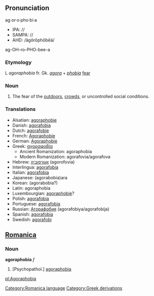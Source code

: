 {{Wikipedia}}
=={{en}}==
==Pronunciation==
ag·or·o·pho·bi·a
*IPA: //
*SAMPA: //
*AHD: /ăgōrōphōbēä/
ag-OH-ro-PHO-bee-a

===Etymology===

L ''agoraphobia'' fr. Gk. ''[[agora]]'' + ''[[phobia]]'' [[fear]]
===Noun===
# The fear of the [[outdoors]], [[crowd]]s, or uncontrolled social conditions.

===Translations===

*Alsatian: [[agoraphobie]]
*Danish: [[agorafobia]]
*Dutch: [[agorafobie]]
*French: [[Agoraphobie]]
*German: [[Agoraphobie]]
*Greek: [[αγοραφοβία]]
**Ancient Romanization: agoraphobia
**Modern Romanization: agorafovia/agorafova
*Hebrew: [[אגורפוביה]] (agorofovia)
*Interlingua: [[agorafobia]]
*Italian: [[agorafobia]]
*Japanese: [[]] (agorabobia)ara
*Korean: [[]] (agorabobia?)
*Latin: agoraphobia
*Luxembourgian: [[agoraphobie]]?
*Polish: [[agorafobia]]
*Portuguese: [[agorafobia]]
*Russian: [[Агорафобия]] (agorafobiya/agorafobija)
*Spanish: [[agorafobia]]
*Swedish: [[agorafobi]]

==[[Romanica]]==
[[Category:Romanica language]]
===Noun===
<b>agoraphobia</b> ''f''
#[Psychopathol.] [[agoraphobia]]

[[pl:Agoraphobia]]
[[Category:Greek derivations]]
